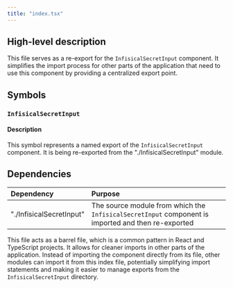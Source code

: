 ```yaml
---
title: "index.tsx"
---
```


## High-level description
This file serves as a re-export for the `InfisicalSecretInput` component. It simplifies the import process for other parts of the application that need to use this component by providing a centralized export point.

## Symbols

### `InfisicalSecretInput`
#### Description
This symbol represents a named export of the `InfisicalSecretInput` component. It is being re-exported from the "./InfisicalSecretInput" module.

## Dependencies
| Dependency | Purpose |
|:-----------|:--------|
| "./InfisicalSecretInput" | The source module from which the `InfisicalSecretInput` component is imported and then re-exported |

This file acts as a barrel file, which is a common pattern in React and TypeScript projects. It allows for cleaner imports in other parts of the application. Instead of importing the component directly from its file, other modules can import it from this index file, potentially simplifying import statements and making it easier to manage exports from the `InfisicalSecretInput` directory.